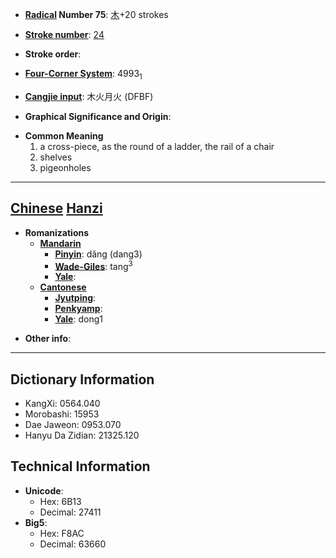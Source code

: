 * '''[[Wiktionary:Chinese radical index| Radical]] Number 75''': [[Wiktionary:Chinese radical index 木|木]]+20 strokes

* '''[[Wiktionary:Chinese total strokes index|Stroke number]]''': [[Wiktionary:Chinese total strokes index 24|24]]

* '''Stroke order''': 

* '''[[Wiktionary:Chinese four corner index|Four-Corner System]]''': 4993<sub>1</sub>

* '''[[Wiktionary:Chinese Cangjie index|Cangjie input]]''': 木火月火 (DFBF)

* '''Graphical Significance and Origin''': 

* '''Common Meaning'''
*#a cross-piece, as the round of a ladder, the rail of a chair
*# shelves
*# pigeonholes


----

== [[Chinese]] [[Hanzi]] ==

* '''Romanizations'''
** '''[[Mandarin]]'''
*** '''[[Pinyin]]''': dǎng (dang3)
*** '''[[Wade-Giles]]''': tang<sup>3</sup>
*** '''[[Yale]]''': 
** '''[[Cantonese]]'''
*** '''[[Jyutping]]''':
*** '''[[Penkyamp]]''': 
*** '''[[Yale]]''': dong1

* '''Other info''': 

----

== Dictionary Information ==

* KangXi: 0564.040
* Morobashi: 15953
* Dae Jaweon: 0953.070
* Hanyu Da Zidian: 21325.120

== Technical Information ==

* '''Unicode''':
** Hex: 6B13
** Decimal: 27411
* '''Big5''':
** Hex: F8AC
** Decimal: 63660